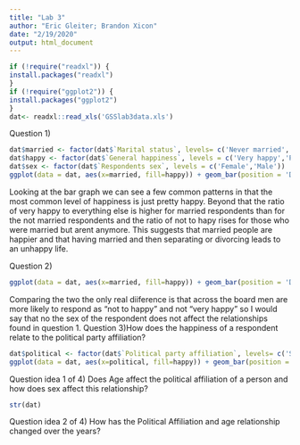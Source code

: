 ```yaml
---
title: "Lab 3"
author: "Eric Gleiter; Brandon Xicon"
date: "2/19/2020"
output: html_document
---
```


```r
if (!require("readxl")) {
install.packages("readxl")
}
if (!require("ggplot2")) {
install.packages("ggplot2")
}
dat<- readxl::read_xls('GSSlab3data.xls')

```

Question 1)
```r


dat$married <- factor(dat$`Marital status`, levels= c('Never married', 'Married','Widowed','Divorced','Separated','No answer'))
dat$happy <- factor(dat$`General happiness`, levels = c('Very happy','Pretty happy','Not too happy','No answer','Not applicable','Don\'t know'))
dat$sex <- factor(dat$`Respondents sex`, levels = c('Female','Male'))
ggplot(data = dat, aes(x=married, fill=happy)) + geom_bar(position = 'Dodge') +xlab("Marital Status") + ylab("Number of respondents") + labs(title="Number of Responents by Happiness level")
```
Looking at the bar graph we can see a few common patterns in that the most common level of happiness is just pretty happy. Beyond that the ratio of very happy to everything else is higher for married respondents than for the not married respondents and the ratio of not to hapy rises for those who were married but arent anymore. This suggests that married people are happier and that having married and then separating or divorcing leads to an unhappy life.


Question 2)
```r
ggplot(data = dat, aes(x=married, fill=happy)) + geom_bar(position = 'Dodge') + theme(axis.text.x=element_text(angle=90,hjust=1,vjust=0.5)) + facet_wrap(vars(sex)) +xlab("Marital Status") + ylab("Number of respondents") + labs(title="Number of Responents by Happiness level, faceted by sex")
```
Comparing the two the only real diiference is that across the board men are more likely to respond as "not to happy" and not "very happy" so I would say that no the sex of the respondent does not affect the relationships found in question 1.
Question 3)How does the happiness of a respondent relate to the political party affiliation?
```r
dat$political <- factor(dat$`Political party affiliation`, levels= c('Strong democrat', 'Not str democrat','Ind,near dem','Independent','Ind,near rep','Not str republican', 'Other party', 'Don\'t know', 'No answer' ))
ggplot(data = dat, aes(x=political, fill=happy)) + geom_bar(position = 'Dodge') +xlab("political Party Affiliation") + ylab("Number of respondents") + labs(title="Political Party by Happiness level")
```

Question idea 1 of 4)
Does Age affect the political affiliation of a person and how does sex affect this relationship?
```r
str(dat)
```
Question idea 2 of 4)
How has the Political Affiliation and age relationship changed over the years?


